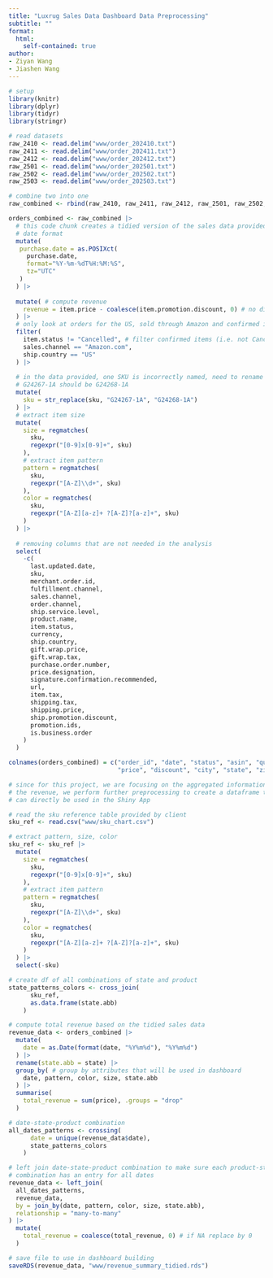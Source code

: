```yaml
---
title: "Luxrug Sales Data Dashboard Data Preprocessing"
subtitle: ""
format: 
  html:
    self-contained: true
author:
- Ziyan Wang
- Jiashen Wang
---
```

```r
# setup
library(knitr)
library(dplyr)
library(tidyr)
library(stringr)
```

```r
# read datasets
raw_2410 <- read.delim("www/order_202410.txt")
raw_2411 <- read.delim("www/order_202411.txt")
raw_2412 <- read.delim("www/order_202412.txt")
raw_2501 <- read.delim("www/order_202501.txt")
raw_2502 <- read.delim("www/order_202502.txt")
raw_2503 <- read.delim("www/order_202503.txt")

# combine two into one
raw_combined <- rbind(raw_2410, raw_2411, raw_2412, raw_2501, raw_2502, raw_2503)
```

```r
orders_combined <- raw_combined |>
  # this code chunk creates a tidied version of the sales data provided
  # date format
  mutate(
   purchase.date = as.POSIXct(
     purchase.date, 
     format="%Y-%m-%dT%H:%M:%S", 
     tz="UTC" 
   )
  ) |>
  
  mutate( # compute revenue
    revenue = item.price - coalesce(item.promotion.discount, 0) # no discount
  ) |>
  # only look at orders for the US, sold through Amazon and confirmed items
  filter(
    item.status != "Cancelled", # filter confirmed items (i.e. not Cancelled)
    sales.channel == "Amazon.com",
    ship.country == "US"
  ) |>
  
  # in the data provided, one SKU is incorrectly named, need to rename
  # G24267-1A should be G24268-1A 
  mutate(
    sku = str_replace(sku, "G24267-1A", "G24268-1A")
  ) |>
  # extract item size
  mutate(
    size = regmatches(
      sku, 
      regexpr("[0-9]x[0-9]+", sku)
    ),
    # extract item pattern
    pattern = regmatches(
      sku, 
      regexpr("[A-Z]\\d+", sku)
    ),
    color = regmatches(
      sku, 
      regexpr("[A-Z][a-z]+ ?[A-Z]?[a-z]+", sku)
    )
  ) |>
  
  # removing columns that are not needed in the analysis
  select(
    -c(
      last.updated.date,
      sku,
      merchant.order.id,
      fulfillment.channel, 
      sales.channel,
      order.channel, 
      ship.service.level,
      product.name,
      item.status,
      currency,
      ship.country,
      gift.wrap.price, 
      gift.wrap.tax, 
      purchase.order.number, 
      price.designation,
      signature.confirmation.recommended,
      url,
      item.tax,
      shipping.tax,
      shipping.price,
      ship.promotion.discount,
      promotion.ids,
      is.business.order
    )
  )

colnames(orders_combined) = c("order_id", "date", "status", "asin", "quantity", 
                              "price", "discount", "city", "state", "zip")
```

```r
# since for this project, we are focusing on the aggregated information about 
# the revenue, we perform further preprocessing to create a dataframe that 
# can directly be used in the Shiny App

# read the sku reference table provided by client
sku_ref <- read.csv("www/sku_chart.csv")

# extract pattern, size, color
sku_ref <- sku_ref |>
  mutate(
    size = regmatches(
      sku, 
      regexpr("[0-9]x[0-9]+", sku)
    ),
    # extract item pattern
    pattern = regmatches(
      sku, 
      regexpr("[A-Z]\\d+", sku)
    ),
    color = regmatches(
      sku, 
      regexpr("[A-Z][a-z]+ ?[A-Z]?[a-z]+", sku)
    )
  ) |>
  select(-sku)

# create df of all combinations of state and product
state_patterns_colors <- cross_join(
      sku_ref,
      as.data.frame(state.abb)
    )

# compute total revenue based on the tidied sales data
revenue_data <- orders_combined |>
  mutate(
    date = as.Date(format(date, "%Y%m%d"), "%Y%m%d")
  ) |>
  rename(state.abb = state) |>
  group_by( # group by attributes that will be used in dashboard
    date, pattern, color, size, state.abb 
  ) |>
  summarise(
    total_revenue = sum(price), .groups = "drop"
  ) 

# date-state-product combination
all_dates_patterns <- crossing(
      date = unique(revenue_data$date),
      state_patterns_colors
    )

# left join date-state-product combination to make sure each product-state
# combination has an entry for all dates
revenue_data <- left_join(
  all_dates_patterns, 
  revenue_data, 
  by = join_by(date, pattern, color, size, state.abb),
  relationship = "many-to-many"
) |>
  mutate(
    total_revenue = coalesce(total_revenue, 0) # if NA replace by 0
  )

# save file to use in dashboard building
saveRDS(revenue_data, "www/revenue_summary_tidied.rds")
```
